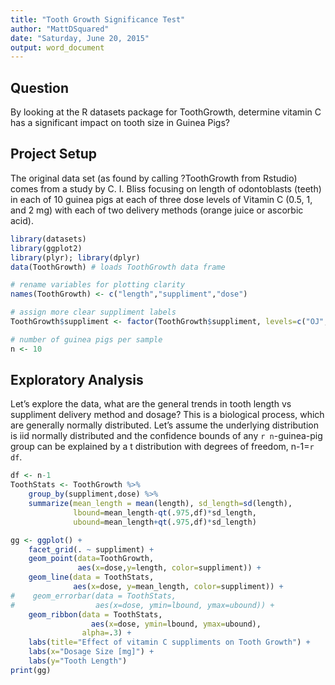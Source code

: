 ```yaml
---
title: "Tooth Growth Significance Test"
author: "MattDSquared"
date: "Saturday, June 20, 2015"
output: word_document
---
```


## Question
By looking at the R datasets package for ToothGrowth, determine vitamin C has a significant impact on tooth size in Guinea Pigs? 

## Project Setup

The original data set (as found by calling ?ToothGrowth from Rstudio) comes from a study by C. I. Bliss focusing on length of odontoblasts (teeth) in each of 10 guinea pigs at each of three dose levels of Vitamin C (0.5, 1, and 2 mg) with each of two delivery methods (orange juice or ascorbic acid).

```r
library(datasets)
library(ggplot2)
library(plyr); library(dplyr)
data(ToothGrowth) # loads ToothGrowth data frame

# rename variables for plotting clarity
names(ToothGrowth) <- c("length","suppliment","dose")

# assign more clear suppliment labels
ToothGrowth$suppliment <- factor(ToothGrowth$suppliment, levels=c("OJ","VC"), labels=c("Orange Juice", "Ascorbic Acid"))

# number of guinea pigs per sample
n <- 10
```

## Exploratory Analysis
Let's explore the data, what are the general trends in tooth length vs suppliment delivery method and dosage? This is a biological process, which are generally normally distributed. Let's assume the underlying distribution is iid normally distributed and the confidence bounds of any `r n`-guinea-pig group can be explained by a t distribution with degrees of freedom, n-1=`r df`. 

```r
df <- n-1
ToothStats <- ToothGrowth %>% 
    group_by(suppliment,dose) %>%
    summarize(mean_length = mean(length), sd_length=sd(length), 
              lbound=mean_length-qt(.975,df)*sd_length,
              ubound=mean_length+qt(.975,df)*sd_length)
```
```r
gg <- ggplot() +
    facet_grid(. ~ suppliment) +
    geom_point(data=ToothGrowth, 
               aes(x=dose,y=length, color=suppliment)) +
    geom_line(data = ToothStats, 
              aes(x=dose, y=mean_length, color=suppliment)) +
#    geom_errorbar(data = ToothStats, 
#                  aes(x=dose, ymin=lbound, ymax=ubound)) +
    geom_ribbon(data = ToothStats, 
                  aes(x=dose, ymin=lbound, ymax=ubound), 
                alpha=.3) +
    labs(title="Effect of vitamin C suppliments on Tooth Growth") +
    labs(x="Dosage Size [mg]") +
    labs(y="Tooth Length")
print(gg)
```
